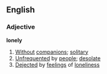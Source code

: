 ==English==
===Adjective===
'''lonely'''
# [[Without]] [[companion]]s; [[solitary]]
# [[Unfrequented]] by [[people]]; [[desolate]]
# [[Deject]]ed by [[feeling]]s of [[loneliness]]